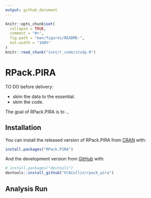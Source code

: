 ```yaml
---
output: github_document
---
```


<!-- README.md is generated from README.Rmd. Please edit that file -->

```r
knitr::opts_chunk$set(
  collapse = TRUE,
  comment = "#>",
  fig.path = "man/figures/README-",
  out.width = "100%"
)
knitr::read_chunk("inst/r_code/study.R")

```

# RPack.PIRA

<!-- badges: start -->
<!-- badges: end -->

TO DO before delivery:

- skim the data to the essential.
- skim the code.

The goal of RPack.PIRA is to ...

## Installation

You can install the released version of RPack.PIRA from [CRAN](https://CRAN.R-project.org) with:

``` r
install.packages("RPack.PIRA")
```

And the development version from [GitHub](https://github.com/) with:

``` r
# install.packages("devtools")
devtools::install_github("FCACollin/rpack_pira")
```

## Analysis Run

```r
```

```r
```

```r
```

```r
```

```r
```

```r
```

```r
```

```r
```

```r
```

```r
```

```r
```

```r
```


